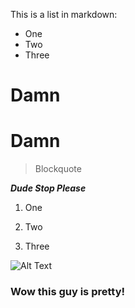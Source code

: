 This is a list in markdown:

- One
- Two
- Three

# Damn

# Damn

> Blockquote

***Dude Stop Please***


1. One

2. Two

3. Three

![Alt Text](https://github.com/adeirjunior.png)

### Wow this guy is pretty!
